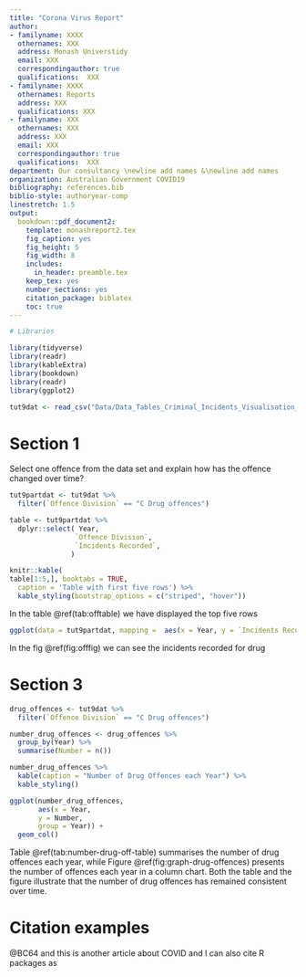 ```yaml
---
title: "Corona Virus Report"
author:
- familyname: XXXX
  othernames: XXX
  address: Monash Universtidy
  email: XXX
  correspondingauthor: true
  qualifications:  XXX
- familyname: XXXX
  othernames: Reports
  address: XXX
  qualifications: XXX
- familyname: XXX
  othernames: XXX
  address: XXX
  email: XXX
  correspondingauthor: true
  qualifications:  XXX
department: Our consultancy \newline add names &\newline add names
organization: Australian Government COVID19
bibliography: references.bib
biblio-style: authoryear-comp
linestretch: 1.5
output:
  bookdown::pdf_document2:
    template: monashreport2.tex
    fig_caption: yes
    fig_height: 5
    fig_width: 8
    includes:
      in_header: preamble.tex
    keep_tex: yes
    number_sections: yes
    citation_package: biblatex
    toc: true
---
```


```r
# Libraries

library(tidyverse)
library(readr)
library(kableExtra)
library(bookdown)
library(readr)
library(ggplot2)

```


```r
tut9dat <- read_csv("Data/Data_Tables_Criminal_Incidents_Visualisation_Year_Ending_December_2019.csv")
```


# Section 1

Select one offence from the data set and explain how has the offence changed over time?

```r
tut9partdat <- tut9dat %>%
  filter(`Offence Division` == "C Drug offences")

```

```r
table <- tut9partdat %>%
  dplyr::select( Year, 
                `Offence Division`,
                `Incidents Recorded`,
               ) 

knitr::kable(
table[1:5,], booktabs = TRUE,
  caption = 'Table with first five rows') %>% 
  kable_styling(bootstrap_options = c("striped", "hover"))
```

In the table \@ref(tab:offtable) we have displayed the top five rows 

```r
ggplot(data = tut9partdat, mapping =  aes(x = Year, y = `Incidents Recorded`)) + geom_point()
```

In the fig \@ref(fig:offfig) we can see the incidents recorded for drug



# Section 3

```r
drug_offences <- tut9dat %>%
  filter(`Offence Division` == "C Drug offences")
```

```r
number_drug_offences <- drug_offences %>%
  group_by(Year) %>%
  summarise(Number = n())
```

```r
number_drug_offences %>%
  kable(caption = "Number of Drug Offences each Year") %>%
  kable_styling()
```

```r
ggplot(number_drug_offences,
       aes(x = Year,
       y = Number,
       group = Year)) +
  geom_col()
```

Table \@ref(tab:number-drug-off-table) summarises the number of drug offences each year, while Figure \@ref(fig:graph-drug-offences) presents the number of offences each year in a column chart. Both the table and the figure illustrate that the number of drug offences has remained consistent over time. 

# Citation examples


 @BC64 and this is another article about COVID and I can also cite R packages as





